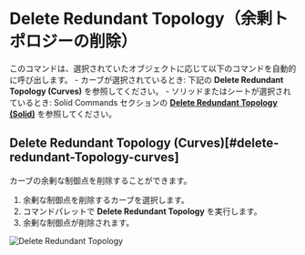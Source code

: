 
<Reference shortcut="" command="Delete Redundant Topology" button="" />

# Delete Redundant Topology（余剰トポロジーの削除）

このコマンドは、選択されていたオブジェクトに応じて以下のコマンドを自動的に呼び出します。
    - カーブが選択されているとき: 下記の **Delete Redundant Topology (Curves)** を参照してください。
    - ソリッドまたはシートが選択されているとき: Solid Commands セクションの [**Delete Redundant Topology (Solid)**](../solid/delete-redundant-topology#delete-redundant-topology-solid) を参照してください。




## Delete Redundant Topology (Curves)[#delete-redundant-Topology-curves]

カーブの余剰な制御点を削除することができます。

1. 余剰な制御点を削除するカーブを選択します。
2. コマンドパレットで **Delete Redundant Topology** を実行します。
3. 余剰な制御点が削除されます。

![Delete Redundant Topology](/img/delete-redundant-topology.gif)
